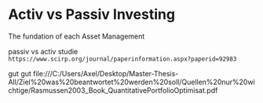 # Activ vs Passiv Investing
The fundation of each Asset Management 


passiv vs activ studie
`https://www.scirp.org/journal/paperinformation.aspx?paperid=92983`


gut gut
file:///C:/Users/Axel/Desktop/Master-Thesis-All/Ziel%20was%20beantwortet%20werden%20soll/Quellen%20nur%20wichtige/Rasmussen2003_Book_QuantitativePortfolioOptimisat.pdf
